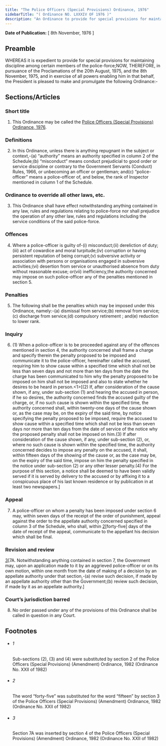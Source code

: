 ```yaml
---
title: "The Police Officers (Special Provisions) Ordinance, 1976"
sidebarTitle: "( Ordinance NO. LXXXIV OF 1976 )"
description: "An Ordinance to provide for special provisions for maintaining discipline among certain members of the police-force."
---
```


**Date of Publication:** [ 8th November, 1976 ]

## Preamble

WHEREAS it is expedient to provide for special provisions for maintaining discipline among certain members of the police-force;NOW, THEREFORE, in pursuance of the Proclamations of the 20th August, 1975, and the 8th November, 1975, and in exercise of all powers enabling him in that behalf, the President is pleased to make and promulgate the following Ordinance:-

## Sections/Articles

### Short title

1. This Ordinance may be called the [Police Officers (Special Provisions) Ordinance, 1976](/act-535.html "Police Officers (Special Provisions) Ordinance, 1976").

### Definitions

2. In this Ordinance, unless there is anything repugnant in the subject or context,-(a) “authority” means an authority specified in column 2 of the Schedule;(b) “misconduct” means conduct prejudicial to good order or service discipline or contrary to the Government Servants (Conduct) Rules, 1966, or unbecoming an officer or gentleman; and(c) “police-officer” means a police-officer of, and below, the rank of Inspector mentioned in column 1 of the Schedule.

### Ordinance to override all other laws, etc.

3. This Ordinance shall have effect notwithstanding anything contained in any law, rules and regulations relating to police-force nor shall prejudice the operation of any other law, rules and regulations including the service conditions of the said police-force.

### Offences

4. Where a police-officer is guilty of-(i) misconduct;(ii) dereliction of duty;(iii) act of cowardice and moral turpitude;(iv) corruption or having persistent reputation of being corrupt;(v) subversive activity or association with persons or organisations engaged in subversive activities;(vi) desertion from service or unauthorised absence from duty without reasonable excuse; or(vii) inefficiency,the authority concerned may impose on such police-officer any of the penalties mentioned in section 5.

### Penalties

5. The following shall be the penalties which may be imposed under this Ordinance, namely:-(a) dismissal from service;(b) removal from service;(c) discharge from service;(d) compulsory retirement ; and(e) reduction to lower rank.

### Inquiry

6. (1) When a police-officer is to be proceeded against any of the offences mentioned in section 4, the authority concerned shall frame a charge and specify therein the penalty proposed to be imposed and communicate it to the police-officer, hereinafter called the accused, requiring him to show cause within a specified time which shall not be less than seven days and not more than ten days from the date the charge has been communicated to him why the penalty proposed to be imposed on him shall not be imposed and also to state whether he desires to be heard in person.<1>[(2) If, after consideration of the cause shown, if any, under sub-section (1) and hearing the accused in person, if he so desires, the authority concerned finds the accused guilty of the charge, or, if no such cause is shown within the specified time, the authority concerned shall, within twenty-one days of the cause shown or, as the case may be, on the expiry of the said time, by notice specifying the penalty proposed to be imposed, require the accused to show cause within a specified time which shall not be less than seven days nor more than ten days from the date of service of the notice why the proposed penalty shall not be imposed on him.(3) If after consideration of the cause shown, if any, under sub-section (2), or, where no such cause is shown within the specified time, the authority concerned decides to impose any penalty on the accused, it shall, within fifteen days of the showing of the cause or, as the case may be, on the expiry of the said time, impose on him the penalty specified in the notice under sub-section (2) or any other lesser penalty.(4) For the purpose of this section, a notice shall be deemed to have been validly served if it is served by delivery to the accused or by affixing it to a conspicuous place of his last known residence or by publication in at least two newspapers.]

### Appeal

7. A police-officer on whom a penalty has been imposed under section 6 may, within seven days of the receipt of the order of punishment, appeal against the order to the appellate authority concerned specified in column 3 of the Schedule, who shall, within [2](1)[forty-five] days of the date of receipt of the appeal, communicate to the appellant his decision which shall be final.

### Revision and review

[3](1)[7A. Notwithstanding anything contained in section 7, the Government may, upon an application made to it by an aggrieved police-officer or on its own motion, within one month from the date of making of a decision by an appellate authority under that section,-(a) revise such decision, if made by an appellate authority other than the Government;(b) review such decision, if made by it as an appellate authority.]

### Court’s jurisdiction barred

8. No order passed under any of the provisions of this Ordinance shall be called in question in any Court.

## Footnotes

- ###### 1

  Sub-sections (2), (3) and (4) were substituted by section 2 of the Police Officers (Special Provisions) (Amendment) Ordinance, 1982 (Ordinance No. XXII of 1982)

- ###### 2

  The word “forty-five” was substituted for the word “fifteen” by section 3 of the Police Officers (Special Provisions) (Amendment) Ordinance, 1982 (Ordinance No. XXII of 1982)

- ###### 3

  Section 7A was inserted by section 4 of the Police Officers (Special Provisions) (Amendment) Ordinance, 1982 (Ordinance No. XXII of 1982)
